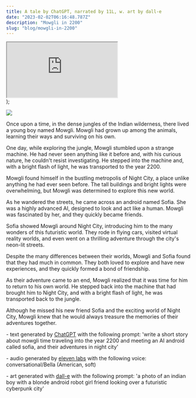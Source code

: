 ```yaml
---
title: A tale by ChatGPT, narrated by 11L, w. art by dall-e
date: "2023-02-02T06:16:48.787Z"
description: "Mowgli in 2200"
slug: "blog/mowgli-in-2200"
---
```


  <div className="flex justify-center my-6">
    <iframe
      allow="autoplay"
      src="https://w.soundcloud.com/player/?url=https%3A//api.soundcloud.com/tracks/1438693000&color=%23ff5500&auto_play=false&hide_related=false&show_comments=true&show_user=true&show_reposts=false&show_teaser=true&visual=true"
    ></iframe>
  </div>
);

<SoundCloud />

![](../../mowgli.png)

Once upon a time, in the dense jungles of the Indian wilderness, there lived a young boy named Mowgli. Mowgli had grown up among the animals, learning their ways and surviving on his own.

One day, while exploring the jungle, Mowgli stumbled upon a strange machine. He had never seen anything like it before and, with his curious nature, he couldn't resist investigating. He stepped into the machine and, with a bright flash of light, he was transported to the year 2200.

Mowgli found himself in the bustling metropolis of Night City, a place unlike anything he had ever seen before. The tall buildings and bright lights were overwhelming, but Mowgli was determined to explore this new world.

As he wandered the streets, he came across an android named Sofia. She was a highly advanced AI, designed to look and act like a human. Mowgli was fascinated by her, and they quickly became friends.

Sofia showed Mowgli around Night City, introducing him to the many wonders of this futuristic world. They rode in flying cars, visited virtual reality worlds, and even went on a thrilling adventure through the city's neon-lit streets.

Despite the many differences between their worlds, Mowgli and Sofia found that they had much in common. They both loved to explore and have new experiences, and they quickly formed a bond of friendship.

As their adventure came to an end, Mowgli realized that it was time for him to return to his own world. He stepped back into the machine that had brought him to Night City, and with a bright flash of light, he was transported back to the jungle.

Although he missed his new friend Sofia and the exciting world of Night City, Mowgli knew that he would always treasure the memories of their adventures together.

&#45; text generated by [ChatGPT](https://chat.openai.com/) with the following prompt: 'write a short story about mowgli time traveling into the year 2200 and meeting an AI android called sofia, and their adventures in night city'

&#45; audio generated by [eleven labs](http://www.elevenlabs.io/) with the following voice: conversational/Bella (American, soft)

&#45; art generated with [dall-e](https://openai.com/dall-e-2/) with the following prompt: 'a photo of an indian boy with a blonde android robot girl friend looking over a futuristic cyberpunk city'
